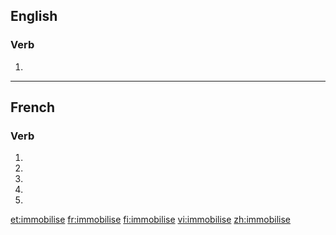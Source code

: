 {{also|immobilisé}}
==English==

===Verb===
{{en-verb|immobilis|ing}}

# {{alternative spelling of|to [[immobilize]]}}

----

==French==

===Verb===
{{fr-verb-form}}

# {{form of|[[first-person|First-person]] [[singular]] [[present indicative]]|immobiliser|lang=fr}}
# {{form of|[[third-person|Third-person]] [[singular]] [[present indicative]]| immobiliser|lang=fr}}
# {{form of|First-person singular [[present subjunctive]]|immobiliser|lang=fr}}
# {{form of|[[third-person|Third-person]] singular [[present subjunctive]]| immobiliser|lang=fr}}
# {{form of|Second-person singular [[imperative]]|immobiliser |lang=fr}}

[[et:immobilise]]
[[fr:immobilise]]
[[fi:immobilise]]
[[vi:immobilise]]
[[zh:immobilise]]